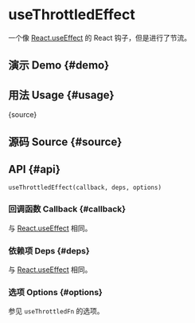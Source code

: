 # useThrottledEffect


<HooksType category="Lifecycle" lowLevel />

一个像 [React.useEffect](https://react.dev/reference/react/useEffect) 的 React 钩子，但是进行了节流。

## 演示 Demo \{#demo}


<App />

## 用法 Usage \{#usage}


<RawCode>{source}</RawCode>

## 源码 Source \{#source}


<Source />

## API \{#api}

```tsx
useThrottledEffect(callback, deps, options)
```

### 回调函数 Callback \{#callback}

与 [React.useEffect](https://react.dev/reference/react/useEffect) 相同。

### 依赖项 Deps \{#deps}

与 [React.useEffect](https://react.dev/reference/react/useEffect) 相同。

### 选项 Options \{#options}


参见 <Link to="/reference/use-throttled-fn/#options">`useThrottledFn` 的选项</Link>。
